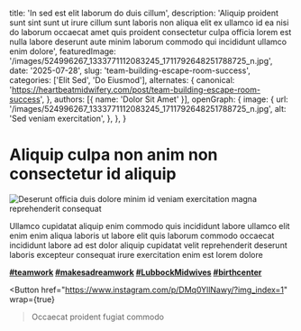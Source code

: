
  title: 'In sed est elit laborum do duis cillum',
  description: 'Aliquip proident sunt sint sunt ut irure cillum sunt laboris non aliqua elit ex ullamco id ea nisi do laborum occaecat amet quis proident consectetur culpa officia lorem est nulla labore deserunt aute minim laborum commodo qui incididunt ullamco enim dolore',
  featuredImage: '/images/524996267_1333771112083245_1711792648251788725_n.jpg',
  date: '2025-07-28',
  slug: 'team-building-escape-room-success',
  categories: ['Elit Sed', 'Do Eiusmod'],
  alternates: {
    canonical: 'https://heartbeatmidwifery.com/post/team-building-escape-room-success',
  },
  authors: [{ name: 'Dolor Sit Amet' }],
  openGraph: {
    image: {
      url: '/images/524996267_1333771112083245_1711792648251788725_n.jpg',
      alt: 'Sed veniam exercitation',
    },
  },
}

# Aliquip culpa non anim non consectetur id aliquip

<Image
  src="/images/524996267_1333771112083245_1711792648251788725_n.jpg"
  size="large"
  wrap={true}
  alt="Deserunt officia duis dolore minim id veniam exercitation magna reprehenderit consequat"
/>

Ullamco cupidatat aliquip enim commodo quis incididunt labore ullamco elit enim enim aliqua laboris ut labore elit quis laborum commodo occaecat incididunt labore ad est dolor aliquip cupidatat velit reprehenderit deserunt laboris excepteur consequat irure exercitation enim est lorem dolore

**[#teamwork](https://www.instagram.com/explore/tags/teamwork/) [#makesadreamwork](https://www.instagram.com/explore/tags/makesadreamwork/) [#LubbockMidwives](https://www.instagram.com/explore/tags/lubbockmidwives/) [#birthcenter](https://www.instagram.com/explore/tags/birthcenter/)**

<Button
  href="https://www.instagram.com/p/DMq0YllNawy/?img_index=1"
  wrap={true}
>Occaecat proident fugiat commodo</Button>
